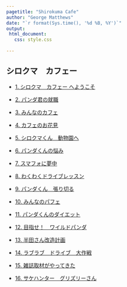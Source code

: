 ```yaml
---
pagetitle: "Shirokuma Cafe"
author: "George Matthews"
date: "`r format(Sys.time(), '%d %B, %Y')`"
output: 
 html_document:
   css: style.css
   
---
```


## シロクマ　カフェー


- [1. シロクマ　カフェー へようこそ](Shirokuma-Cafe-01.html)
- [2. パンダ君の就職](Shirokuma-Cafe-02.html)

- [3. みんなのカフェ](Shirokuma-Cafe-03.html)
- [4. カフェのお花見](Shirokuma-Cafe-04.html)

- [5. シロクマくん　動物園へ](Shirokuma-Cafe-05.html)
- [6. パンダくんの悩み](Shirokuma-Cafe-06.html)

- [7. スマフォに夢中](Shirokuma-Cafe-07.html)
- [8. わくわくドライブレッスン](Shirokuma-Cafe-08.html)

- [9. パンダくん　張り切る](Shirokuma-Cafe-09.html)
- [10. みんなのパフェ](Shirokuma-Cafe-10.html)

- [11. パンダくんのダイエット](Shirokuma-Cafe-11.html)
- [12. 目指せ！　ワイルドパンダ](Shirokuma-Cafe-12.html)

- [13. 半田さん改造計画](Shirokuma-Cafe-13.html)
- [14. ラブラブ　ドライブ　大作戦](Shirokuma-Cafe-14.html)


- [15. 雑誌取材がやってきた](Shirokuma-Cafe-15.html)
- [16. サケハンター　グリズリーさん](Shirokuma-Cafe-16.html)
